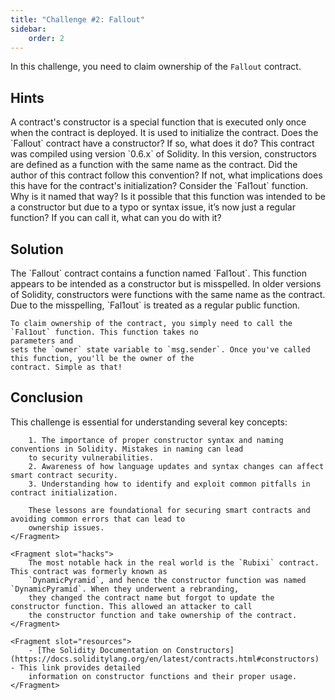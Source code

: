 ```yaml
---
title: "Challenge #2: Fallout"
sidebar:
    order: 2
---
```



In this challenge, you need to claim ownership of the `Fallout` contract.

## Hints

<Hint index={1}>
    A contract's constructor is a special function that is executed only once when the contract is deployed. It is used
    to initialize the contract. Does the `Fallout` contract have a constructor? If so, what does it do?
</Hint>

<Hint index={2}>
    This contract was compiled using version `0.6.x` of Solidity. In this version, constructors are defined as a
    function with the same name as the contract. Did the author of this contract follow this convention? If not, what
    implications does this have for the contract's initialization?
</Hint>

<Hint index={3}>
    Consider the `Fal1out` function. Why is it named that way? Is it possible that this function was intended to be a
    constructor but due to a typo or syntax issue, it’s now just a regular function? If you can call it, what can you do
    with it?
</Hint>

## Solution

<Solution>
    The `Fallout` contract contains a function named `Fal1out`. This function appears to be intended as a constructor
    but is misspelled. In older versions of Solidity, constructors were functions with the same name as the contract.
    Due to the misspelling, `Fal1out` is treated as a regular public function.

    To claim ownership of the contract, you simply need to call the `Fal1out` function. This function takes no
    parameters and
    sets the `owner` state variable to `msg.sender`. Once you've called this function, you'll be the owner of the
    contract. Simple as that!
</Solution>

## Conclusion

<Conclusion>
    <Fragment slot="takeaways">
        This challenge is essential for understanding several key concepts:

        1. The importance of proper constructor syntax and naming conventions in Solidity. Mistakes in naming can lead
        to security vulnerabilities.
        2. Awareness of how language updates and syntax changes can affect smart contract security.
        3. Understanding how to identify and exploit common pitfalls in contract initialization.

        These lessons are foundational for securing smart contracts and avoiding common errors that can lead to
        ownership issues.
    </Fragment>

    <Fragment slot="hacks">
        The most notable hack in the real world is the `Rubixi` contract. This contract was formerly known as
        `DynamicPyramid`, and hence the constructor function was named `DynamicPyramid`. When they underwent a rebranding,
        they changed the contract name but forgot to update the constructor function. This allowed an attacker to call
        the constructor function and take ownership of the contract.
    </Fragment>

    <Fragment slot="resources">
        - [The Solidity Documentation on Constructors](https://docs.soliditylang.org/en/latest/contracts.html#constructors) - This link provides detailed
        information on constructor functions and their proper usage.
    </Fragment>
</Conclusion>